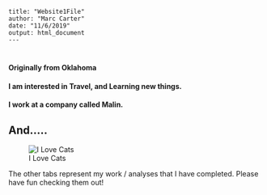 ```undefined
title: "Website1File"
author: "Marc Carter"
date: "11/6/2019"
output: html_document
---
```
#
#
#
#### Originally from Oklahoma

#### I am interested in Travel, and Learning new things.

#### I work at a company called Malin.

## And.....

![I Love Cats](cat.jpg)


The other tabs represent my work / analyses that I have completed.  Please have fun checking them out!